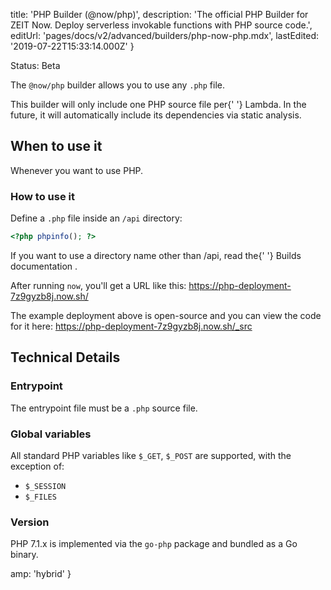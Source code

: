 
  title: 'PHP Builder (@now/php)',
  description:
    'The official PHP Builder for ZEIT Now. Deploy serverless invokable functions with PHP source code.',
  editUrl: 'pages/docs/v2/advanced/builders/php-now-php.mdx',
  lastEdited: '2019-07-22T15:33:14.000Z'
}

<Tag>Status: Beta</Tag>

The `@now/php` builder allows you to use any `.php` file.

<Note>
  This builder will only include one PHP source file per{' '}
  <GenericLink href="/docs/v2/deployments/concepts/lambdas">Lambda</GenericLink>.
  In the future, it will automatically include its dependencies via static analysis.
</Note>

## When to use it

Whenever you want to use PHP.

### How to use it

Define a `.php` file inside an `/api` directory:

```php
<?php phpinfo(); ?>
```

<Note>
  If you want to use a directory name other than <InlineCode>/api</InlineCode>,
  read the{' '}
  <GenericLink href="/docs/v2/advanced/builders/overview">
    Builds documentation
  </GenericLink>
  .
</Note>

After running `now`, you'll get a URL like this: <https://php-deployment-7z9gyzb8j.now.sh/>

The example deployment above is open-source and you can view the code for it here: <https://php-deployment-7z9gyzb8j.now.sh/_src>

## Technical Details

### Entrypoint

The entrypoint file must be a `.php` source file.

### Global variables

All standard PHP variables like `$_GET`, `$_POST` are supported, with the exception of:

- `$_SESSION`
- `$_FILES`

### Version

PHP 7.1.x is implemented via the `go-php` package and bundled as a Go binary.


  amp: 'hybrid'
}
